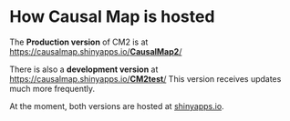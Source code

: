 # How Causal Map is hosted 

The **Production version** of CM2 is at [https://causalmap.shinyapps.io/**CausalMap2**/](https://causalmap.shinyapps.io/CausalMap2/)

There is also a **development version** at [https://causalmap.shinyapps.io/**CM2test**/](https://causalmap.shinyapps.io/CM2test/) This version receives updates much more frequently. 

At the moment, both versions are hosted at [shinyapps.io](http://shinyapps.io).